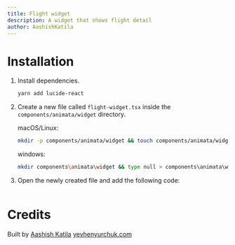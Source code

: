 ```yaml
---
title: Flight widget
description: A widget that shows flight detail
author: AashishKatila
---
```


<ComponentPreview name="widget-flight-widget--docs" />

# Installation

1. Install dependencies.

   ```bash
   yarn add lucide-react
   ```

2. Create a new file called `flight-widget.tsx` inside the `components/animata/widget` directory.

   macOS/Linux:

   ```bash
   mkdir -p components/animata/widget && touch components/animata/widget/flight-widget.tsx
   ```

   windows:

   ```bash
   mkdir components\animata\widget && type null > components\animata\widget\flight-widget.tsx
   ```

3. Open the newly created file and add the following code:

```jsx file=<rootDir>/animata/widget/flight-widget.tsx

```

# Credits

Built by [Aashish Katila](https://github.com/AashishKatila)
[yevhenyurchuk.com](https://yevhenyurchuk.com/)
